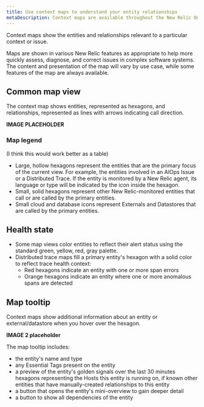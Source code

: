```yaml
---
title: Use context maps to understand your entity relationships
metaDescription: Context maps are available throughout the New Relic One UI to show how your entities relate to one another.
---
```


Context maps show the entities and relationships relevant to a particular context or issue.

Maps are shown in various New Relic features as appropriate to help more quickly assess, diagnose, and correct issues in complex software systems. The content and presentation of the map will vary by use case, while some features of the map are always available.

## Common map view

The context map shows entities, represented as hexagons, and relationships, represented as lines with arrows indicating call direction.

**IMAGE PLACEHOLDER**

### Map legend

(I think this would work better as a table)
* Large, hollow hexagons represent the entities that are the primary focus of the current view. For example, the entities involved in an AIOps Issue or a Distributed Trace. If the entity is monitored by a New Relic agent, its language or type will be indicated by the icon inside the hexagon.
* Small, solid hexagons represent other New Relic-monitored entities that call or are called by the primary entities.
* Small cloud and database icons represent Externals and Datastores that are called by the primary entities.

## Health state

* Some map views color entities to reflect their alert status using the standard green, yellow, red, gray palette.
* Distributed trace maps fill a primary entity's hexagon with a solid color to reflect trace health context:
    * Red hexagons indicate an entity with one or more span errors
    * Orange hexagons indicate an entity where one or more anomalous spans are detected

## Map tooltip

Context maps show additional information about an entity or external/datastore when you hover over the hexagon.

**IMAGE 2 placeholder**

The map tooltip includes:
* the entity's name and type
* any Essential Tags present on the entity
* a preview of the entity's golden signals over the last 30 minutes
hexagons representing the Hosts this entity is running on, if known
other entities that have manually-created relationships to this entity
* a button that opens the entity's mini-overview to gain deeper detail
* a button to show all dependencies of the entity
